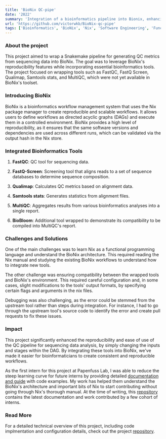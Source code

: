 ```yaml
---
title: 'BioNix QC-pipe'
date: '2022'
summary: 'Integration of a bioinformatics pipeline into Bionix, enhancing reproducibility and ease of use for sequencing data analysis.'
url: 'https://github.com/victorwkb/BioNix-qc-pipe'
tags: ['Bioinformatics', 'BioNix', 'Nix', 'Software Engineering', 'Functional Programming']
---
```


### About the project

This project aimed to wrap a Snakemake pipeline for generating QC metrics from sequencing data into BioNix. The goal was to leverage BioNix's reproducibility features while incorporating essential bioinformatics tools. The project focused on wrapping tools such as FastQC, FastQ Screen, Qualimap, Samtools stats, and MultiQC, which were not yet available in BioNix's toolset.

### Introducing BioNix

BioNix is a bioinformatics workflow management system that uses the Nix package manager to create reproducible and scalable workflows. It allows users to define workflows as directed acyclic graphs (DAGs) and execute them in a controlled environment. BioNix provides a high level of reproducibility, as it ensures that the same software versions and dependencies are used across different runs, which can be validated via the output hash in the Nix store.

### Integrated Bioinformatics Tools 

1. **FastQC**: QC tool for sequencing data.

2. **FastQ-Screen**: Screening tool that aligns reads to a set of sequence databases to determine sequence composition.

3. **Qualimap**: Calculates QC metrics based on alignment data.

4. **Samtools stats**: Generates statistics from alignment files.

5. **MultiQC**: Aggregates results from various bioinformatics analyses into a single report.

6. **BioBloom**: Additional tool wrapped to demonstrate its compatibility to be compiled into MultiQC's report.


### Challenges and Solutions

One of the main challenges was to learn Nix as a functional programming language and understand the BioNix architecture. This required reading the Nix manual and studying the existing BioNix workflows to understand how to integrate new tools.

The other challenge was ensuring compatibility between the wrapped tools and BioNix's environment. This required careful configuration and, in some cases, slight modifications to the tools' output formats, by specifying certain flags and arguments in the nix files.

Debugging was also challenging, as the error could be stemmed from the upstream tool rather than steps during integration. For instance, I had to go through the upstream tool's source code to identify the error and create pull requests to fix these issues.

### Impact

This project significantly enhanced the reproducibility and ease of use of the QC pipeline for sequencing data analysis, by simply changing the inputs and stages within the DAG. By integrating these tools into BioNix, we've made it easier for bioinformaticians to create consistent and reproducible workflows. 

As the first intern for this project at Papenfuss Lab, I was able to reduce the steep learning curve for future interns by providing detailed [documentation and guide](https://github.com/victorwkb/BioNix-Doc) with code examples. My work has helped them understand the BioNix's architecture and important bits of Nix to start contributing without going through Nix's thorough manual. At the time of writing, this [repository](https://github.com/WEHI-ResearchComputing/BioNix-GettingStarted/wiki) contains the latest documentation and work contributed by a few cohort of interns.

### Read More

For a detailed technical overview of this project, including code implmentation and configuration details, check out the project [repository](https://github.com/victorwkb/BioNix-qc-pipe).
